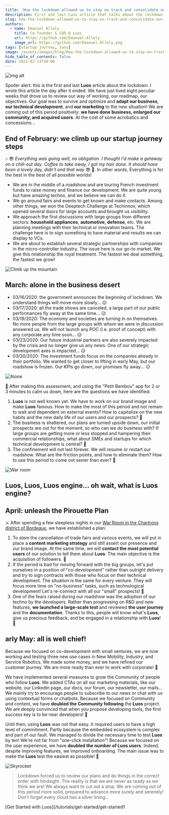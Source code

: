 ```yaml
---
title: 'How the lockdown allowed us to stay on track and consolidate our growth'
description: First and last Luos article that talks about the lockdown. We have lived 8 peculiar weeks that drove us to review our way of working, roadmap, and objectives.
slug: how-the-lockdown-allowed-us-to-stay-on-track-and-consolidate-our-growth
authors:
  - name: Emanuel Allely
    title: Co-founder & COO @ Luos
    url: https://github.com/Emanuel-Allely
    image_url: https://github.com/Emanuel-Allely.png
tags: [startup journey, luos]
image: /assets/images/blog/How-the-lockdown-allowed-us-to-stay-on-track-and-consolidate-our-growth-banner-luos.png
hide_table_of_contents: false
date: 2021-02-13T10:00
---
```


![img alt](/assets/images/blog/How-the-lockdown-allowed-us-to-stay-on-track-and-consolidate-our-growth-luos.png)

Spoiler alert: this is the first and last **Luos** article about the lockdown. I wrote this article the day after it ended. We have just lived eight peculiar weeks that drove us to review our way of working, our roadmap, our objectives. Our goal was to survive and optimize and **adapt our business**, **our technical development**, and **our marketing** to the new situation! We are coming out of this period positively: **we have done business, enlarged our community, and acquired users**. At the cost of some acrobatics and concessions...

<!--truncate-->

<h2> End of February: we climb up our startup journey steps </h2>

🎶 😎 *Everything was going well, no obligation. I thought I'd make a getaway on a chill-out day. Coffee to take away, I got my hair done. It should have been a lovely day, didn't end that way* 😎 🎵. In other words, Everything is for the best in the best of all possible worlds!

- We are in the middle of a roadshow and are touring French investment funds to raise money and finance our development. We are quite young but have amazing techno, and we believe we can do it.
- We go around fairs and events to get known and make contacts. Among other things, we won the Deeptech Challenge at Techinnov, which opened several doors for large accounts and brought us visibility.
- We approach the first discussions with large groups from different sectors: **household appliances**, **automotive**, **defense**, etc. We are planning meetings with their technical or innovation teams. The challenge here is to sign something to have material and results we can display to VCs.
- We are about to establish several strategic partnerships with companies in the micro-controller industry. The issue here is our go-to market. We give this relationship the royal treatment. The fastest we deal something, the fastest we grow!

![Climb up the mountain](https://uploads-ssl.webflow.com/602cf5c87ad04ea98eaa99da/6031329ff6b5d25b1d67de43_1589269465873.jpeg)

<h2> March: alone in the business desert </h2>

- 03/16/2020: the government announces the beginning of lockdown. We understand things will move more slowly... 😥
- 03/17/2020: all the trade shows are canceled, a large part of our public performances fly away at the same time... 😥
- 03/19/2020: The economy and societies are turning in on themselves. No more people from the large groups with whom we were in discussion answered us. We will not launch any POC (i.e. proof of concept) with any corporate any time soon... 😥
- 03/23/2020: Our future industrial partners are also severely impacted by the crisis and no longer give us any news. One of our strategic development axes is impacted... 😥
- 03/30/2020: The investment funds focus on the companies already in their portfolio. We wanted to get closer to lifting in early May, but our roadshow is frozen. Our KPIs go down, our promises fly away... 😥

![Alone](https://uploads-ssl.webflow.com/602cf5c87ad04ea98eaa99da/6031329f3b86de67469201f0_1589270166631.jpeg)

🧘 After making this assessment, and using the "Petit Bambou" app for 2 or 3 minutes to calm us down, here are the questions we have identified:

1.  **Luos** is not well known yet. We have to work on our brand image and make **Luos** famous. How to make the most of this period and not remain to wait and dependent on external events? How to capitalize on the new habits and the new daily life of our users and our prospects? 🤔
2.  The business is shattered, our plans are turned upside down, our initial prospects are out for the moment, so who can we do business with? If large groups are getting more or less stopped and hampering their commercial relationships, what about SMEs and startups for which technical development is central? 🤔
3.  The confinement will not last forever. We will resume or restart our roadshow. What are the friction points, and how to eliminate them? How to use this period to come out sexier than ever? 🤔

![War room](https://uploads-ssl.webflow.com/602cf5c87ad04ea98eaa99da/6031329e31f7c08909695943_1589270879670.png)

<h2> Luos, Luos, Luos engine... oh wait, what is Luos engine? </h2>

<h2> April: unleash the Pirouette Plan </h2>

⚔️ After spending a few sleepless nights in our <a rel="external nofollow" href="https://g.page/luos_io?share" target="_blank">War Room in the Chartrons district of Bordeaux</a>, we have established a plan:

1.  To stem the cancellation of trade fairs and various events, we will put in place a **content marketing strategy** and still assert our presence and our brand image. At the same time, we will **contact the most potential users** of our solution to tell them about **Luos**. The main objective is the acquisition of followers. 😤
2.  If the period is bad for moving forward with the big groups, let's put ourselves in a position of "co-development" rather than outright delivery and try to sign contracts with those who focus on their technical development. The situation is the same for every venture. They will focus more time on "no-business" tasks, such as technological development! Let's re-connect with all our "small" prospects! 😤
3.  One of the fears raised during our roadshow was the adoption of our techno by the developers. Rather than progressing on R&D and new features, **we launched a large-scale test** and reviewed **the user journey** and the **documentation**. Thanks to this, people will know what's **Luos**, give us precious feedback, and be engaged in a relationship with **Luos**! 😤

<h2> arly May: all is well chief! </h2>

Because we focused on co-development with small ventures, we are now working and testing three new use cases in New Mobility, Industry, and Service Robotics. We made some money, and we have refined our customer journey. We are more ready than ever to work with corporate! 💪

We have implemented several measures to grow the Community of people who follow **Luos**. We added CTAs on all our marketing materials, like our website, our LinkedIn page, our docs, our forum, our newsletter, our mails... We mainly try to encourage people to subscribe to our news or chat with us using contextual forms or chatbots. Because we focused on Community and content, we have **doubled the Community following** the **Luos** project. We are deeply convinced that when you propose developing tools, the first success key is to be near developers! 💪

Until then, using **Luos** was not that easy. It required users to have a high level of commitment. Partly because the embedded ecosystem is complex and part of our fault. We managed to divide the necessary time to test **Luos** by ten! We're not far from "one-click installation"! Because we focused on the user experience, we have **doubled the number of Luos users**. Indeed, despite improving features, we improved onboarding. The main issue was to make the **Luos** test the easiest as possible! 💪

![Skyrocket](https://uploads-ssl.webflow.com/602cf5c87ad04ea98eaa99da/6031329f650d672565c77530_1589268726792.jpeg)

> Lockdown forced us to review our plans and do things in the correct order with hindsight. The reality is that we are never as ready as we think we are! We always want to cut out a stop. We are coming out of this period more solid, prepared to advance more surely and serenely! Don't forget every cloud has a silver lining...

[Get Started with Luos](/tutorials/get-started/get-started1
